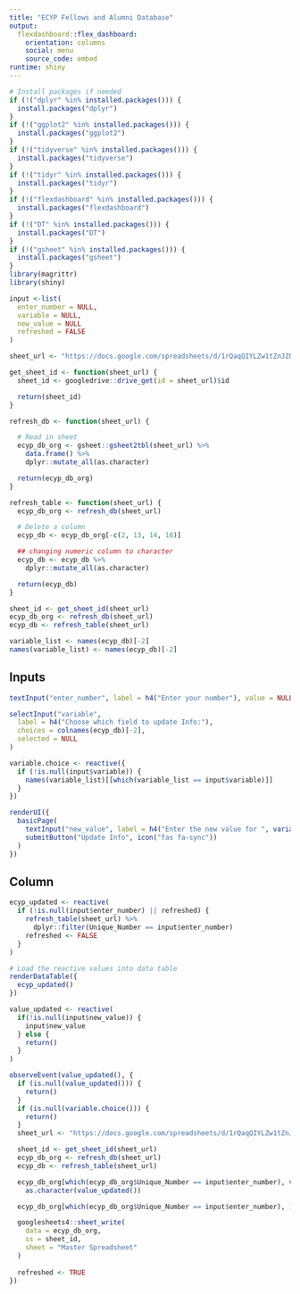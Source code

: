 ```yaml
---
title: "ECYP Fellows and Alumni Database"
output:
  flexdashboard::flex_dashboard:
    orientation: columns
    social: menu
    source_code: embed
runtime: shiny
---
```


```r
# Install packages if needed
if (!("dplyr" %in% installed.packages())) {
  install.packages("dplyr")
}
if (!("ggplot2" %in% installed.packages())) {
  install.packages("ggplot2")
}
if (!("tidyverse" %in% installed.packages())) {
  install.packages("tidyverse")
}
if (!("tidyr" %in% installed.packages())) {
  install.packages("tidyr")
}
if (!("flexdashboard" %in% installed.packages())) {
  install.packages("flexdashboard")
}
if (!("DT" %in% installed.packages())) {
  install.packages("DT")
}
if (!("gsheet" %in% installed.packages())) {
  install.packages("gsheet")
}
library(magrittr)
library(shiny)
```

```r
input <-list(
  enter_number = NULL,
  variable = NULL,
  new_value = NULL
  refreshed = FALSE
)
```

```r
sheet_url <- "https://docs.google.com/spreadsheets/d/1rQaqQIYLZw1tZnJZQHMNhTf0-zDRH2zWzA6Eo0giP80/edit#gid=1665986408"

get_sheet_id <- function(sheet_url) {
  sheet_id <- googledrive::drive_get(id = sheet_url)$id

  return(sheet_id)
}

refresh_db <- function(sheet_url) {

  # Read in sheet
  ecyp_db_org <- gsheet::gsheet2tbl(sheet_url) %>%
    data.frame() %>%
    dplyr::mutate_all(as.character)

  return(ecyp_db_org)
}

refresh_table <- function(sheet_url) {
  ecyp_db_org <- refresh_db(sheet_url)

  # Delete a column
  ecyp_db <- ecyp_db_org[-c(2, 13, 14, 18)]

  ## changing numeric column to character
  ecyp_db <- ecyp_db %>%
    dplyr::mutate_all(as.character)

  return(ecyp_db)
}
```

```r
sheet_id <- get_sheet_id(sheet_url)
ecyp_db_org <- refresh_db(sheet_url)
ecyp_db <- refresh_table(sheet_url)

variable_list <- names(ecyp_db)[-2]
names(variable_list) <- names(ecyp_db)[-2]
```

Inputs {.sidebar}
-----------------------------------------------------------------------

```r
textInput("enter_number", label = h4("Enter your number"), value = NULL)

selectInput("variable",
  label = h4("Choose which field to update Info:"),
  choices = colnames(ecyp_db)[-2], 
  selected = NULL
)

variable.choice <- reactive({
  if (!is.null(input$variable)) {
    names(variable_list)[[which(variable_list == input$variable)]]
  }
})

renderUI({
  basicPage(
    textInput("new_value", label = h4("Enter the new value for ", variable.choice()), value = NULL),
    submitButton("Update Info", icon("fas fa-sync"))
  )
})
```

## Column

```r
ecyp_updated <- reactive(
  if (!is.null(input$enter_number) || refreshed) {
    refresh_table(sheet_url) %>% 
      dplyr::filter(Unique_Number == input$enter_number)
    refreshed <- FALSE
  }
)

# Load the reactive values into data table
renderDataTable({
  ecyp_updated()
})
```


```r
value_updated <- reactive(
  if(!is.null(input$new_value)) {
    input$new_value
  } else {
    return()
  }
)

observeEvent(value_updated(), {
  if (is.null(value_updated())) {
    return()
  }
  if (is.null(variable.choice())) {
    return()
  }
  sheet_url <- "https://docs.google.com/spreadsheets/d/1rQaqQIYLZw1tZnJZQHMNhTf0-zDRH2zWzA6Eo0giP80/edit#gid=1665986408"

  sheet_id <- get_sheet_id(sheet_url)
  ecyp_db_org <- refresh_db(sheet_url)
  ecyp_db <- refresh_table(sheet_url)

  ecyp_db_org[which(ecyp_db_org$Unique_Number == input$enter_number), variable.choice()] <-
    as.character(value_updated())

  ecyp_db_org[which(ecyp_db_org$Unique_Number == input$enter_number), ]$Last_Updated <- as.character(Sys.time())

  googlesheets4::sheet_write(
    data = ecyp_db_org,
    ss = sheet_id,
    sheet = "Master Spreadsheet"
  )
  
  refreshed <- TRUE
})
```


